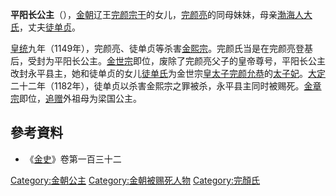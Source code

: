 {{noteTA
|1=zh-hans:完颜宗干; zh-hant:完顏宗幹;
}}

{{東亞女性歷史人物
| 名稱=平阳长公主
| 身份=[[金朝|金朝]]公主
| 畫像=
| 說明=
| 姓=完顏
| 名=
| 封爵=公主
| 位號=
| 封號=平阳长公主、永平县主、梁国公主
| 出生年=
| 逝世年=1182年
| 諡號=
| 墳墓=
| 父親=[[完颜宗干|完颜宗干]]
| 母親=[[慈宪皇后|大氏]]
| 夫=[[徒单贞|徒单贞]]
| 兄弟=[[完颜亮|完颜亮]]
| 女=[[孝懿皇后_(金顯宗)|徒单氏]]
|}}
'''平阳长公主'''（{{bd|12世纪|1122年后|1182年|}}），[[金朝|金朝]]辽王[[完颜宗干|完颜宗干]]的女儿，[[完颜亮|完颜亮]]的同母妹妹，母亲[[渤海人|渤海人]][[慈宪皇后|大氏]]，丈夫[[徒单贞|徒单贞]]。

[[皇统|皇统]]九年（1149年），完颜亮、徒单贞等杀害[[金熙宗|金熙宗]]。完颜氏当是在完颜亮登基后，受封为平阳长公主。[[金世宗|金世宗]]即位，废除了完颜亮父子的皇帝尊号，平阳长公主改封永平县主，她和徒单贞的女儿[[孝懿皇后_(金顯宗)|徒单氏]]为金世宗[[皇太子|皇太子]][[完颜允恭|完颜允恭]]的[[太子妃|太子妃]]。[[大定_(金朝)|大定]]二十二年（1182年），徒单贞以杀害金熙宗之罪被杀，永平县主同时被赐死。[[金章宗|金章宗]]即位，[[追赠|追赠]]外祖母为梁国公主。

== 參考資料 ==
* 《[[金史|金史]]》卷第一百三十二

[[Category:金朝公主|Category:金朝公主]]
[[Category:金朝被赐死人物|Category:金朝被赐死人物]]
[[Category:完顏氏|Category:完顏氏]]